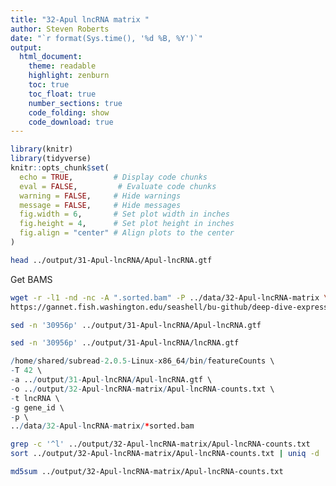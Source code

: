 ```yaml
---
title: "32-Apul lncRNA matrix "
author: Steven Roberts
date: "`r format(Sys.time(), '%d %B, %Y')`"  
output: 
  html_document:
    theme: readable
    highlight: zenburn
    toc: true
    toc_float: true
    number_sections: true
    code_folding: show
    code_download: true
---
```


```r
library(knitr)
library(tidyverse)
knitr::opts_chunk$set(
  echo = TRUE,         # Display code chunks
  eval = FALSE,         # Evaluate code chunks
  warning = FALSE,     # Hide warnings
  message = FALSE,     # Hide messages
  fig.width = 6,       # Set plot width in inches
  fig.height = 4,      # Set plot height in inches
  fig.align = "center" # Align plots to the center
)
```



```bash
head ../output/31-Apul-lncRNA/Apul-lncRNA.gtf
```

Get BAMS

```bash
wget -r -l1 -nd -nc -A ".sorted.bam" -P ../data/32-Apul-lncRNA-matrix \
https://gannet.fish.washington.edu/seashell/bu-github/deep-dive-expression/D-Apul/output/07.2-Apul-Hisat/
```

```bash
sed -n '30956p' ../output/31-Apul-lncRNA/Apul-lncRNA.gtf
```
```bash
sed -n '30956p' ../output/31-Apul-lncRNA/lncRNA.gtf
```

```r
/home/shared/subread-2.0.5-Linux-x86_64/bin/featureCounts \
-T 42 \
-a ../output/31-Apul-lncRNA/Apul-lncRNA.gtf \
-o ../output/32-Apul-lncRNA-matrix/Apul-lncRNA-counts.txt \
-t lncRNA \
-g gene_id \
-p \
../data/32-Apul-lncRNA-matrix/*sorted.bam
```

```bash
grep -c '^l' ../output/32-Apul-lncRNA-matrix/Apul-lncRNA-counts.txt
sort ../output/32-Apul-lncRNA-matrix/Apul-lncRNA-counts.txt | uniq -d
```
```bash
md5sum ../output/32-Apul-lncRNA-matrix/Apul-lncRNA-counts.txt
```

